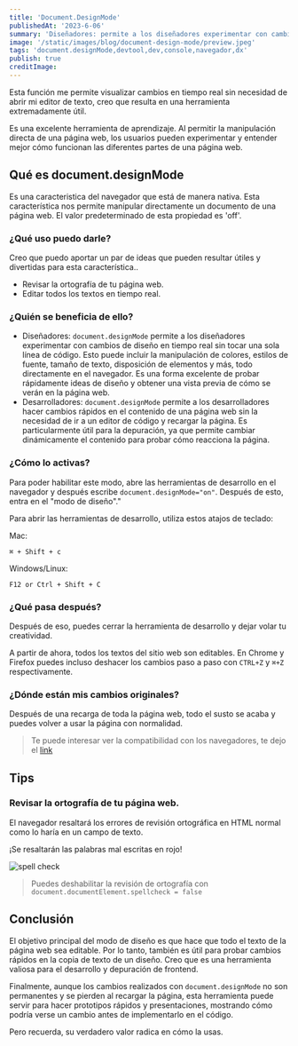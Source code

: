 ```yaml
---
title: 'Document.DesignMode'
publishedAt: '2023-6-06'
summary: 'Diseñadores: permite a los diseñadores experimentar con cambios de diseño en tiempo real, Desarrolladores: Es particularmente útil para la depuración'
image: '/static/images/blog/document-design-mode/preview.jpeg'
tags: 'document.designMode,devtool,dev,console,navegador,dx'
publish: true
creditImage: 
---
```


Esta función me permite visualizar cambios en tiempo real sin necesidad de abrir mi editor de texto, creo que resulta en una herramienta extremadamente útil. 

Es una excelente herramienta de aprendizaje. Al permitir la manipulación directa de una página web, los usuarios pueden experimentar y entender mejor cómo funcionan las diferentes partes de una página web.

## Qué es document.designMode

Es una caracteristica del navegador que está de manera nativa. Esta característica nos permite manipular directamente un documento de una página web. El valor predeterminado de esta propiedad es 'off'. 

### ¿Qué uso puedo darle?

Creo que puedo aportar un par de ideas que pueden resultar útiles y divertidas para esta característica..

- Revisar la ortografía de tu página web.
- Editar todos los textos en tiempo real.

### ¿Quién se beneficia de ello?
- Diseñadores: `document.designMode` permite a los diseñadores experimentar con cambios de diseño en tiempo real sin tocar una sola línea de código. Esto puede incluir la manipulación de colores, estilos de fuente, tamaño de texto, disposición de elementos y más, todo directamente en el navegador. Es una forma excelente de probar rápidamente ideas de diseño y obtener una vista previa de cómo se verán en la página web.
- Desarrolladores: `document.designMode` permite a los desarrolladores hacer cambios rápidos en el contenido de una página web sin la necesidad de ir a un editor de código y recargar la página. Es particularmente útil para la depuración, ya que permite cambiar dinámicamente el contenido para probar cómo reacciona la página.

### ¿Cómo lo activas?

Para poder habilitar este modo, abre las herramientas de desarrollo en el navegador y después escribe `document.designMode="on"`. Después de esto, entra en el "modo de diseño"."

Para abrir las herramientas de desarrollo, utiliza estos atajos de teclado:

Mac:
```console
⌘ + Shift + c
```

Windows/Linux: 
```console
F12 or Ctrl + Shift + C
```

### ¿Qué pasa después?

Después de eso, puedes cerrar la herramienta de desarrollo y dejar volar tu creatividad.

A partir de ahora, todos los textos del sitio web son editables. En Chrome y Firefox puedes incluso deshacer los cambios paso a paso con `CTRL+Z` y `⌘+Z` respectivamente.

### ¿Dónde están mis cambios originales?

Después de una recarga de toda la página web, todo el susto se acaba y puedes volver a usar la página con normalidad.

> Te puede interesar ver la compatibilidad con los navegadores, te dejo el [link](https://caniuse.com/?search=designmode)


## Tips

### Revisar la ortografía de tu página web.
El navegador resaltará los errores de revisión ortográfica en HTML normal como lo haría en un campo de texto.

¡Se resaltarán las palabras mal escritas en rojo!

<Image
  alt="spell check"
  src="/static/images/blog/document-design-mode/spell_check.png"
  width={1024}
  height={500}
  quality="100"
  priority
/>

 > Puedes deshabilitar la revisión de ortografía con `document.documentElement.spellcheck = false`

## Conclusión

El objetivo principal del modo de diseño es que hace que todo el texto de la página web sea editable. Por lo tanto, también es útil para probar cambios rápidos en la copia de texto de un diseño. Creo que es una herramienta valiosa para el desarrollo y depuración de frontend.

Finalmente, aunque los cambios realizados con `document.designMode` no son permanentes y se pierden al recargar la página, esta herramienta puede servir para hacer prototipos rápidos y presentaciones, mostrando cómo podría verse un cambio antes de implementarlo en el código.

Pero recuerda, su verdadero valor radica en cómo la usas.